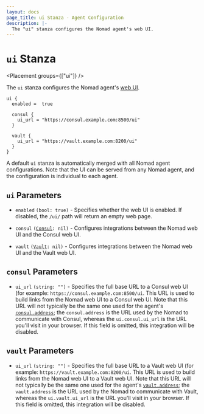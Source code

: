 ```yaml
---
layout: docs
page_title: ui Stanza - Agent Configuration
description: |-
  The "ui" stanza configures the Nomad agent's web UI.
---
```


# `ui` Stanza

<Placement groups={["ui"]} />

The `ui` stanza configures the Nomad agent's [web UI].

```hcl
ui {
  enabled =  true

  consul {
    ui_url = "https://consul.example.com:8500/ui"
  }

  vault {
    ui_url = "https://vault.example.com:8200/ui"
  }
}
```

A default `ui` stanza is automatically merged with all Nomad agent
configurations. Note that the UI can be served from any Nomad agent,
and the configuration is individual to each agent.

## `ui` Parameters

- `enabled` `(bool: true)` - Specifies whether the web UI is
  enabled. If disabled, the `/ui/` path will return an empty web page.

- `consul` <code>([Consul]: nil)</code> - Configures integrations
  between the Nomad web UI and the Consul web UI.

- `vault` <code>([Vault]: nil)</code> - Configures integrations
  between the Nomad web UI and the Vault web UI.

## `consul` Parameters

- `ui_url` `(string: "")` - Specifies the full base URL to a Consul
  web UI (for example: `https://consul.example.com:8500/ui`. This URL
  is used to build links from the Nomad web UI to a Consul web
  UI. Note that this URL will not typically be the same one used for
  the agent's [`consul.address`]; the `consul.address` is the URL used
  by the Nomad to communicate with Consul, whereas the
  `ui.consul.ui_url` is the URL you'll visit in your browser. If
  this field is omitted, this integration will be disabled.

## `vault` Parameters

- `ui_url` `(string: "")` - Specifies the full base URL to a Vault
  web UI (for example: `https://vault.example.com:8200/ui`. This URL
  is used to build links from the Nomad web UI to a Vault web
  UI. Note that this URL will not typically be the same one used for
  the agent's [`vault.address`]; the `vault.address` is the URL used
  by the Nomad to communicate with Vault, whereas the
  `ui.vault.ui_url` is the URL you'll visit in your browser. If
  this field is omitted, this integration will be disabled.

[web UI]: https://learn.hashicorp.com/collections/nomad/web-ui
[Consul]: /docs/configuration/ui#consul-parameters
[Vault]: /docs/configuration/ui#vault-parameters
[`consul.address`]: /docs/configuration/consul#address
[`vault.address`]: /docs/configuration/vault#address
